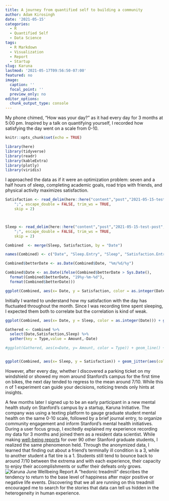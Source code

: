 ```yaml
---
title: A journey from quantified self to building a community
author: Adam Kirosingh
date: '2021-05-15'
categories:
  - R
  - Quantified Self
  - Data Science
tags:
  - R Markdown
  - Visualization
  - Report
  - Startup
slug: Karuna
lastmod: '2021-05-17T09:56:50-07:00'
featured: no
image:
  caption: ''
  focal_point: ''
  preview_only: no
editor_options: 
  chunk_output_type: console
---
```


My phone chimed, “How was your day?” as it had every day for 3 months at 5:00 pm. Inspired by a talk on quantifying yourself, I recorded how satisfying the day went on a scale from 0-10. 
```r
knitr::opts_chunk$set(echo = TRUE)
```


```r
library(here)
library(tidyverse)
library(readr)
library(kableExtra)
library(plotly)
library(viridis)
```


I approached the data as if it were an optimization problem: seven and a half hours of sleep, completing academic goals, road trips with friends, and physical activity maximizes satisfaction.

```r
Satisfaction <- read_delim(here::here("content","post","2021-05-15-test-post","export/export_86745472-27C3-4591-BB63-AF5EC999E79B_20181106085105.csv"), 
    ";", escape_double = FALSE, trim_ws = TRUE, 
    skip = 2)



Sleep <- read_delim(here::here("content","post","2021-05-15-test-post","export/export_FE76EE25-8480-43A6-9D85-6D102831F27A_20181106085105.csv"), 
    ";", escape_double = FALSE, trim_ws = TRUE, 
    skip = 2)

Combined  <- merge(Sleep, Satisfaction, by = "Date")

names(Combined) <- c("Date", "Sleep.Entry", "Sleep", "Satisfaction.Entry", "Satisfaction")

Combined$betterDate <- as.Date(Combined$Date, "%m/%d/%y")

Combined$Date <- as.Date(ifelse(Combined$betterDate > Sys.Date(), 
  format(Combined$betterDate, "19%y-%m-%d"), 
  format(Combined$betterDate)))

ggplot(Combined, aes(x= Date, y = Satisfaction, color = as.integer(Date))) + geom_line(,size = 3)+ geom_point()+  ylim(0,10)+theme_classic() + scale_color_viridis_c() + theme(legend.position = "none",text = element_text(size=20)) + labs(y="Satisfaction on a 1-10 Scale", title = "How was your day? (5:00pm)")

```

Initially I wanted to understand how my satisfaction with the day has fluctuated throughout the month. Since I was recording time spent sleeping, I expected them both to correlate but the correlation is kind of weak. 

```r
ggplot(Combined, aes(x= Date, y = Sleep, color = as.integer(Date))) + geom_line(size = 3)+ geom_point()+  ylim(0,10)+theme_classic() + scale_color_viridis_c() + theme(legend.position = "none",text = element_text(size=20)) + labs(y="Approximate Sleep in Hours", title = "How much sleep did you get?")

Gathered <- Combined %>%
  select(Date,Satisfaction,Sleep) %>%
  gather(key = Type,value = Amount,-Date)

#ggplot(Gathered, aes(x=Date, y= Amount, color = Type)) + geom_line() +theme_classic() + ylim(0,10) + theme(text = element_text(size=20), legend.position = "none")


ggplot(Combined, aes(x= Sleep, y = Satisfaction)) + geom_jitter(aes(color = as.integer(Date)))+ xlim(0,10) + ylim(0,10) +  geom_smooth(method='lm',formula=y~x,se = FALSE, color = "lightgrey")+theme_classic() + theme(legend.position = "none",text = element_text(size=20))+ scale_color_viridis_c()
```

However, after every day, whether I discovered a parking ticket on my windshield or showed my mom around Stanford’s campus for the first time on bikes, the next day tended to regress to the mean around 7/10. While this n of 1 experiment can guide your decisions, noticing trends only hints at insights.  

A few months later I signed up to be an early participant in a new mental health study on Stanford’s campus by a startup, Karuna Initiative. The company was using a texting platform to gauge graduate student mental health on the same 0-10 scale, followed by a brief journal entry, to organize community engagement and inform Stanford’s mental health initiatives. During a user focus group, I excitedly explained my experience recording my data for 3 months and joined them as a resident data scientist. While making [well-being reports](https://www.askadam.me/media/Karuna_report.pdf) for over 90 other Stanford graduate students, I realized the same phenomenon held. Through the anonymized data, I learned that finding out about a friend’s terminally ill condition is a 3, while to another student a flat tire is a 1. Students still tend to bounce back to around 7/10 between the extrema and with each experience, their capacity to enjoy their accomplishments or suffer their defeats only grows.![Karuna June Wellbeing Report](./export/Karuna_June.png) A “hedonic treadmill” describes the tendency to return to the base level of happiness after major positive or negative life events. Discovering that we all are running on this treadmill encouraged me to search for the stories that data can tell us hidden in the heterogeneity in human experience.


